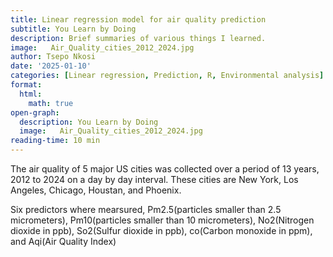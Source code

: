 ```yaml
---
title: Linear regression model for air quality prediction
subtitle: You Learn by Doing
description: Brief summaries of various things I learned.
image:   Air_Quality_cities_2012_2024.jpg
author: Tsepo Nkosi
date: '2025-01-10'
categories: [Linear regression, Prediction, R, Environmental analysis]
format:
  html:
    math: true
open-graph:
  description: You Learn by Doing
  image:   Air_Quality_cities_2012_2024.jpg
reading-time: 10 min
---
```

The air quality of 5 major US cities was collected over a period of 13 years, 2012 to 2024 on a day by day interval.
These cities are New York, Los Angeles, Chicago, Houstan, and Phoenix. 

Six predictors where mearsured, Pm2.5(particles smaller than 2.5 micrometers), Pm10(particles smaller than 10 micrometers), No2(Nitrogen dioxide in ppb), So2(Sulfur dioxide in ppb), co(Carbon monoxide in ppm), and Aqi(Air Quality Index)